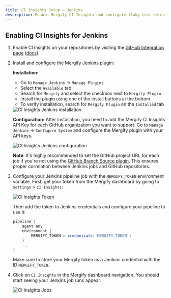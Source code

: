 ```yaml
---
title: CI Insights Setup – Jenkins
description: Enable Mergify CI Insights and configure flaky test detection using Jenkins.
---
```



## Enabling CI Insights for Jenkins

1. Enable CI Insights on your repositories by visiting the [GitHub Integration
   page](https://dashboard.mergify.com/integrations/github)
   ([docs](/integrations/github)).

2. Install and configure the [Mergify Jenkins plugin](https://plugins.jenkins.io/mergify/):

   **Installation:**
   - Go to `Manage Jenkins` → `Manage Plugins`
   - Select the `Available` tab
   - Search for `Mergify` and select the checkbox next to `Mergify Plugin`
   - Install the plugin using one of the install buttons at the bottom
   - To verify installation, search for `Mergify Plugin` on the `Installed` tab

   <Image src={JenkinsInstallation} alt="CI Insights Jenkins installation" />

   **Configuration:**
   After installation, you need to add the Mergify CI Insights API Key for each GitHub organization you want to support.
   Go to `Manage Jenkins` → `Configure System` and configure the Mergify plugin with your API keys.

   <Image src={JenkinsConfiguration} alt="CI Insights Jenkins configuration" />

   **Note**: It's highly recommended to set the GitHub project URL for each job
   if you're not using the [GitHub Branch Source plugin](https://plugins.jenkins.io/github-branch-source/).
   This ensures proper correlation between Jenkins jobs and GitHub repositories.

3. Configure your Jenkins pipeline job with the `MERGIFY_TOKEN` environment variable.
   First, get your token from the Mergify dashboard by going to `Settings` > `CI
   Insights`:

   <Image src={TokenScreenshot} alt="CI Insights Token" />

   Then add the token to Jenkins credentials and configure your pipeline to use it:

   ```groovy
   pipeline {
       agent any
       environment {
           MERGIFY_TOKEN = credentials('MERGIFY_TOKEN')
       }
       ...
   }
   ```

   Make sure to store your Mergify token as a Jenkins credential with the ID `MERGIFY_TOKEN`.

4. Click on `CI Insights` in the Mergify dashboard navigation.
   You should start seeing your Jenkins job runs appear:

   <Image src={JobsScreenshot} alt="CI Insights Jobs" />


